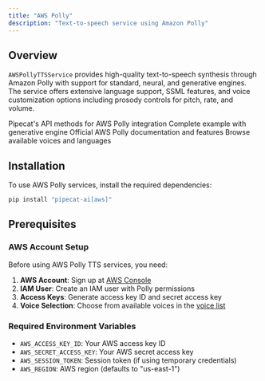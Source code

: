 ```yaml
---
title: "AWS Polly"
description: "Text-to-speech service using Amazon Polly"
---
```


## Overview

`AWSPollyTTSService` provides high-quality text-to-speech synthesis through Amazon Polly with support for standard, neural, and generative engines. The service offers extensive language support, SSML features, and voice customization options including prosody controls for pitch, rate, and volume.

<CardGroup cols={2}>
  <Card
    title="AWS Polly API Reference"
    icon="code"
    href="https://reference-server.pipecat.ai/en/latest/api/pipecat.services.aws.tts.html"
  >
    Pipecat's API methods for AWS Polly integration
  </Card>
  <Card
    title="Example Implementation"
    icon="play"
    href="https://github.com/pipecat-ai/pipecat/blob/main/examples/foundational/07m-interruptible-aws.py"
  >
    Complete example with generative engine
  </Card>
  <Card
    title="AWS Polly Documentation"
    icon="book"
    href="https://docs.aws.amazon.com/polly/"
  >
    Official AWS Polly documentation and features
  </Card>
  <Card
    title="Voice Samples"
    icon="microphone"
    href="https://docs.aws.amazon.com/polly/latest/dg/voicelist.html"
  >
    Browse available voices and languages
  </Card>
</CardGroup>

## Installation

To use AWS Polly services, install the required dependencies:

```bash
pip install "pipecat-ai[aws]"
```

## Prerequisites

### AWS Account Setup

Before using AWS Polly TTS services, you need:

1. **AWS Account**: Sign up at [AWS Console](https://aws.amazon.com/)
2. **IAM User**: Create an IAM user with Polly permissions
3. **Access Keys**: Generate access key ID and secret access key
4. **Voice Selection**: Choose from available voices in the [voice list](https://docs.aws.amazon.com/polly/latest/dg/voicelist.html)

### Required Environment Variables

- `AWS_ACCESS_KEY_ID`: Your AWS access key ID
- `AWS_SECRET_ACCESS_KEY`: Your AWS secret access key
- `AWS_SESSION_TOKEN`: Session token (if using temporary credentials)
- `AWS_REGION`: AWS region (defaults to "us-east-1")
